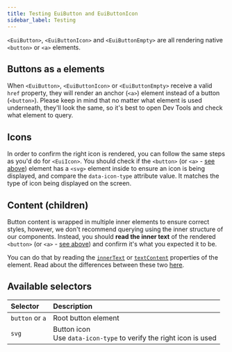 ```yaml
---
title: Testing EuiButton and EuiButtonIcon
sidebar_label: Testing
---
```


`<EuiButton>`, `<EuiButtonIcon>` and `<EuiButtonEmpty>` are all rendering native `<button>` or `<a>` elements.

## Buttons as `a` elements

When `<EuiButton>`, `<EuiButtonIcon>` or `<EuiButtonEmpty>` receive a valid `href` property, they will render
an anchor (`<a>`) element instead of a button (`<button>`). Please keep in mind that no matter what element
is used underneath, they'll look the same, so it's best to open Dev Tools and check what element to query.

## Icons

In order to confirm the right icon is rendered, you can follow the same steps as you'd do for `<EuiIcon>`.
You should check if the `<button>` (or `<a>` - [see above](#buttons-as-a-elements)) element has a `<svg>` element inside to ensure
an icon is being displayed, and compare the `data-icon-type` attribute value.
It matches the type of icon being displayed on the screen.

## Content (children)

Button content is wrapped in multiple inner elements to ensure correct styles, however, we don't recommend querying
using the inner structure of our components. Instead, you should **read the inner text** of the rendered `<button>`
(or `<a>` - [see above](#buttons-as-a-elements)) and confirm it's what you expected it to be.

You can do that by reading the [`innerText`](https://developer.mozilla.org/en-US/docs/Web/API/HTMLElement/innerText)
or [`textContent`](https://developer.mozilla.org/en-US/docs/Web/API/Node/textContent) properties of the element.
Read about the differences between these two
[here](https://developer.mozilla.org/en-US/docs/Web/API/Node/textContent#differences_from_innertext).

## Available selectors

| Selector        | Description                                                            |
|:----------------|:-----------------------------------------------------------------------|
| `button` or `a` | Root button element                                                    |
| `svg`           | Button icon<br />Use `data-icon-type` to verify the right icon is used |
